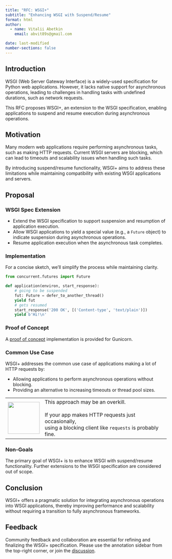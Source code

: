 ```yaml
---
title: "RFC: WSGI+"
subtitle: "Enhancing WSGI with Suspend/Resume"
format: html
author:
  - name: Vitalii Abetkin
    email: abvit89s@gmail.com

date: last-modified
number-sections: false
---
```



## Introduction

WSGI (Web Server Gateway Interface) is a widely-used specification for Python web applications. However, it lacks native support for asynchronous operations, leading to challenges in handling tasks with undefined durations, such as network requests.

This RFC proposes WSGI+, an extension to the WSGI specification, enabling applications to suspend and resume execution during asynchronous operations.

## Motivation

Many modern web applications require performing asynchronous tasks, such as making HTTP requests. Current WSGI servers are blocking, which can lead to timeouts and scalability issues when handling such tasks.

By introducing suspend/resume functionality, WSGI+ aims to address these limitations while maintaining compatibility with existing WSGI applications and servers.


## Proposal

### WSGI Spec Extension

- Extend the WSGI specification to support suspension and resumption of application execution.
- Allow WSGI applications to yield a special value (e.g., a `Future` object) to indicate suspension during asynchronous operations.
- Resume application execution when the asynchronous task completes.

### Implementation

For a concise sketch, we'll simplify the process while maintaining clarity.

```python
from concurrent.futures import Future

def application(environ, start_response):
    # going to be suspended
    fut: Future = defer_to_another_thread()
    yield fut
    # gets resumed
    start_response('200 OK', [('Content-type', 'text/plain')])
    yield b'Hi!\n'
```

### Proof of Concept

A [proof of concept](https://github.com/pwtail/gunicorn/pull/1/files#diff-9818e6c0e3d6054dc383f77ce881ba79f8090a904fb3abd9892306f096e58319) implementation is provided for Gunicorn.

### Common Use Case

WSGI+ addresses the common use case of applications making a lot of HTTP requests by:

- Allowing applications to perform asynchronous operations without blocking.
- Providing an alternative to increasing timeouts or thread pool sizes.



+--------------+----------------------------------------------------------+
|<img src=     |This approach may be an overkill.<br><br>                 |
|"note.jpeg"   | If your                                                  |
|style=        |app makes HTTP requests just occasionally, <br>           |
|"width:99px"> |using a blocking client like `requests` is probably fine. |
|              |                                                          |
+--------------+----------------------------------------------------------+


### Non-Goals

The primary goal of WSGI+ is to enhance WSGI with suspend/resume functionality. Further extensions to the WSGI specification are considered out of scope.

## Conclusion

WSGI+ offers a pragmatic solution for integrating asynchronous operations into WSGI applications, thereby improving performance and scalability without requiring a transition to fully asynchronous frameworks.

## Feedback

Community feedback and collaboration are essential for refining and finalizing the WSGI+ specification. Please use the annotation sidebar from the top-right corner, or join the [discussion](https://github.com/pwtail/wsgi_plus/discussions/1).

